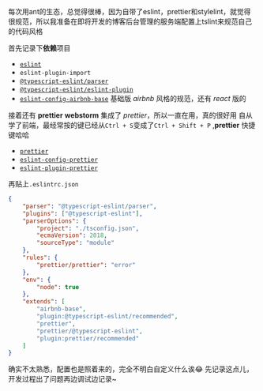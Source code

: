 每次用ant的生态，总觉得很棒，因为自带了eslint，prettier和stylelint，就觉得很规范，所以我准备在即将开发的博客后台管理的服务端配置上tslint来规范自己的代码风格

首先记录下**依赖**项目

- [`eslint`](https://github.com/eslint/eslint)
- `eslint-plugin-import`
- [`@typescript-eslint/parser`](https://github.com/typescript-eslint/typescript-eslint/tree/master/packages/parser)
- [`@typescript-eslint/eslint-plugin`](https://github.com/typescript-eslint/typescript-eslint/blob/master/packages/eslint-plugin)
- [`eslint-config-airbnb-base`](https://github.com/airbnb/javascript/tree/master/packages/eslint-config-airbnb-base) 基础版 *airbnb* 风格的规范，还有 *react* 版的

接着还有 **prettier**
**webstorm** 集成了 *prettier*，所以一直在用，真的很好用
自从学了前端，最经常按的键已经从`Ctrl + S`变成了`Ctrl + Shift + P` ,**prettier** 快捷键哈哈

- [`prettier`](https://github.com/prettier/prettier)
- [`eslint-config-prettier`](https://github.com/prettier/eslint-config-prettier)
- [`eslint-plugin-prettier`](https://github.com/prettier/eslint-plugin-prettier)

再贴上`.eslintrc.json`
``` json
{
    "parser": "@typescript-eslint/parser",
    "plugins": ["@typescript-eslint"],
    "parserOptions": {
        "project": "./tsconfig.json",
        "ecmaVersion": 2018,
        "sourceType": "module"
    },
    "rules": {
        "prettier/prettier": "error"
    },
    "env": {
        "node": true
    },
    "extends": [
        "airbnb-base",
        "plugin:@typescript-eslint/recommended",
        "prettier",
        "prettier/@typescript-eslint",
        "plugin:prettier/recommended"
    ]
}
```
确实不太熟悉，配置也是照着来的，完全不明白自定义什么诶😂
先记录这点儿，开发过程出了问题再边调试边记录~
